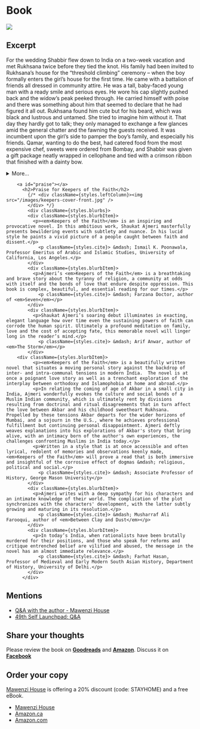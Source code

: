 
<div className={styles.Document}>
  <h1 className={styles.category}>Book</h1>
  <div className={styles.maincontent}>
    <section className={styles.main}>
        <img className={styles.splash} src="/images/keepers-display.jpg" />
          <h2>Excerpt</h2>
          <p>For the wedding Shabbir flew down to India on a two-week vacation and met Rukhsana twice before they tied the knot. His family had been invited to Rukhsana’s house for the “threshold climbing” ceremony – when the boy formally enters the girl’s house for the first time. He came with a battalion of friends all dressed in community attire. He was a tall, baby-faced young man with a ready smile and serious eyes. He wore his cap slightly pushed back and the widow’s peak peeked through. He carried himself with poise and there was something about him that seemed to declare that he had figured it all out. Rukhsana found him cute but for his beard, which was black and lustrous and untamed. She tried to imagine him without it. That day they hardly got to talk; they only managed to exchange a few glances amid the general chatter and the fawning the guests received. It was incumbent upon the girl’s side to pamper the boy’s family, and especially his friends. Qamar, wanting to do the best, had catered food from the most expensive chef, sweets were ordered from Bombay, and Shabbir was given a gift package neatly wrapped in cellophane and tied with a crimson ribbon that finished with a dainty bow. </p>
          <details>
            <summary>More...</summary> 
        <p>The package contained Japanese cloth for a three-piece suit, a flashy wristwatch, a bespoke skullcap with elaborate golden threadwork, a pair of merino wool socks, a muslin handkerchief, a tasbih with sandalwood beads, and a framed photograph of Mowlana. The “American” boy, scion of a wealthy man loaded with Kuwaiti petro-dollars, deserved nothing less. Rehana had spent hours neatly packing the gift, making sure that all the items were not only visible but also secure and the package sturdy enough to survive the scrutiny it would receive from everybody present. Since it contained Mowlana’s photo, it would be kissed reverentially and passed respectfully from hand to hand as though it were the Holy Book itself. </p>
        <p>The guests left in the late afternoon, satiated and dulled by the rich and plentiful food they had consumed. When Zubaida found a moment alone with Rukhsana, she asked her what she thought of Shabbir. Rukhsana said nothing. As long as she lived under her father’s roof and authority, she had told herself, she would accept everything without complaining. Shabbir did not seem a bad sort. But who could tell what was inside a man’s heart? And mind? What demons animated his life? When she knew him better, perhaps she’d be able to negotiate her freedom and space. Thinking about this prospect filled her with a mellow dread. So much unfamiliar territory, so much emotional effort required to map out one’s place in it. With Akbar everything was familiar, charted out. Her heart ached in anguish. 
        Back in her room to rest, she sat down at the dresser and regarded her reflection pensively in the mirror. She was wearing lehnga and odhni specially tailored for the occasion. The odhni slipped from her head as she leaned forward to examine a zit on her chin. The gold jewellery — the classical jhumka earrings and matching necklace and ring — were family heirlooms. The sun peeking through the parting in the curtains picked up a facet of the garnet in her necklace. Her beauty shone in that transient scintilla of light. Her long black hair was done in a rope braid, held with a fancy hairpin at the nape. </p>
        <p>“You look lovely, aapa,” Rehana said, coming in. “What has that guy done to deserve you?” Rukhsana looked at her sister and smiled the saddest smile.</p>
          </details>
        
        <a id="praise"></a>
          <h2>Praise for Keepers of the Faith</h2>
            {/* <div className={styles.leftColumn}><img src="/images/keepers-cover-front.jpg" />
            </div> */}
            <div className={styles.blurbs}> 
            <div className={styles.blurbItem}>
              <p><em>Keepers of the Faith</em> is an inspiring and provocative novel. In this ambitious work, Shaukat Ajmeri masterfully presents bewildering events with subtlety and nuance. In his lucid style he paints a vivid picture of a people caught between faith and dissent.</p>
                <p className={styles.cite}> &mdash; Ismail K. Poonawala, Professor Emeritus of Arabic and Islamic Studies, University of California, Los Angeles.</p>
            </div>
            <div className={styles.blurbItem}>
              <p>Ajmeri’s <em>Keepers of the Faith</em> is a breathtaking and brave story about the tyranny of religion, a community at odds with itself and the bonds of love that endure despite oppression. This book is complex, beautiful, and essential reading for our times.</p>
                <p className={styles.cite}> &mdash; Farzana Doctor, author of <em>Seven</em></p>
            </div>
            <div className={styles.blurbItem}>
              <p>Shaukat Ajmeri’s soaring debut illuminates in exacting, elegant language how over time even the sustaining powers of faith can corrode the human spirit. Ultimately a profound meditation on family, love and the cost of accepting fate, this memorable novel will linger long in the reader’s mind.</p>
                <p className={styles.cite}> &mdash; Arif Anwar, author of <em>The Storm</em></p>
            </div>
        <div className={styles.blurbItem}>
              <p><em>Keepers of the Faith</em> is a beautifully written novel that situates a moving personal story against the backdrop of inter- and intra-communal tensions in modern India.  The novel is at once a poignant love story as well as a trenchant exploration of the interplay between orthodoxy and Islamophobia at home and abroad.</p>
              <p>In relating the coming of age of Akbar in a small city in India, Ajmeri wonderfully evokes the culture and social bonds of a Muslim Indian community, which is ultimately rent by divisions resulting from doctrinal and ritual disagreements that in turn affect the love between Akbar and his childhood sweetheart Rukhsana. Propelled by these tensions Akbar departs for the wider horizons of Mumbai, and a sojourn in the U.S., where he achieves professional fulfillment but continuing personal disappointment. Ajmeri deftly weaves explanations into his explorations of Akbar's story that bring alive, with an intimacy born of the author's own experiences, the challenges confronting Muslims in India today.</p>
              <p>Written in a style that is at once accessible and often lyrical, redolent of memories and observations keenly made, <em>Keepers of the Faith</em> will prove a read that is both immersive and insightful of the corrosive effect of dogmas &mdash; religious, political and social.</p>
                <p className={styles.cite}> &mdash; Associate Professor of History, George Mason University</p>
            </div>
            <div className={styles.blurbItem}>
              <p>Ajmeri writes with a deep sympathy for his characters and an intimate knowledge of their world. The complication of the plot synchronizes with the characters' development, with the latter subtly growing and maturing in its resolution.</p>
                <p className={styles.cite}> &mdash; Musharraf Ali Farooqui, author of <em>Between Clay and Dust</em></p>
            </div>
            <div className={styles.blurbItem}>
              <p>In today’s India, when rationalists have been brutally murdered for their positions, and those who speak for reforms and critique entrenched belief are vilified and abused, the message in the novel has an almost immediate relevance.</p>
                <p className={styles.cite}> &mdash; Farhat Hasan, Professor of Medieval and Early Modern South Asian History, Department of History, University of Delhi.</p>
            </div>
          </div> 
   </section>
   <aside className={styles.sidebar}>
<h2>Mentions</h2>
<ul>
<li><a href="https://www.mawenzihouse.com/qa-with-shaukat-ajmeri/" target="_blank">Q&A with the author - Mawenzi House</a></li>
<li><a href="https://49thshelf.com/Blog/2020/04/16/Launchpad-Keepers-of-the-Faith-by-Shaukat-Ajmeri" target="_blank">49th Self Launchpad: Q&A</a></li>
</ul>
<h2>Share your thoughts</h2>
   <p>Please review the book on <strong><a target="_blank" href="https://www.goodreads.com/book/show/44334120-keepers-of-the-faith">Goodreads</a></strong> and <strong><a target="_blank" href="https://www.amazon.ca/Keepers-Faith-Shaukat-Ajmeri/dp/1988449960/ref=sr_1_1?keywords=shaukat+ajmeri&qid=1577406528&s=books&sr=1-1">Amazon</a></strong>. Discuss it on <strong><a target="_blank" href="https://www.facebook.com/keepersofthefaith2020/">Facebook</a></strong></p> 
          <h2>Order your copy</h2>
          <p><a target="_blank" href="https://www.mawenzihouse.com/product/keepers-of-the-faith/">Mawenzi House</a> is offering a 20% discount (code: STAYHOME) and a free eBook.</p>
          <ul className={styles.buttons}>
          <li><a className={styles.button} target="_blank" href="https://www.mawenzihouse.com/product/keepers-of-the-faith/">Mawenzi House</a></li> 
            <li><a className={styles.button} target="_blank" href="https://www.amazon.ca/Keepers-Faith-Shaukat-Ajmeri/dp/1988449960/ref=sr_1_1?keywords=shaukat+ajmeri&qid=1577406528&s=books&sr=1-1">Amazon.ca</a></li>
            <li><a className={styles.button} target="_blank" href="https://www.amazon.com/Keepers-Faith-Shaukat-Ajmeri/dp/1988449960/ref=sr_1_1?keywords=shaukat+ajmeri&qid=1577406528&s=books&sr=1-1">Amazon.com</a></li>
            </ul>
    </aside>
</div>
</div>